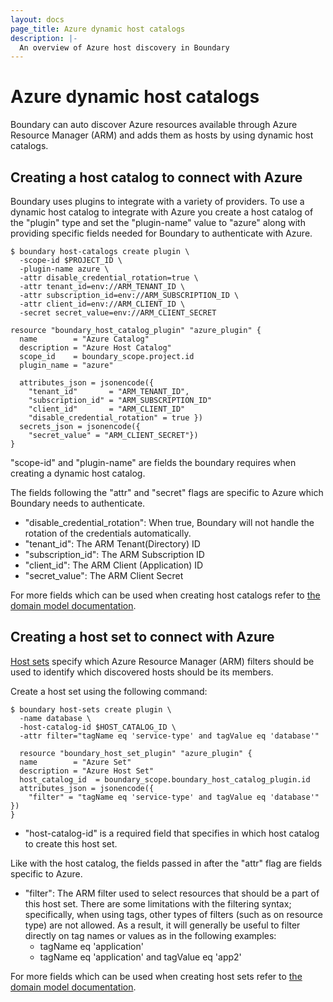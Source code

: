 ```yaml
---
layout: docs
page_title: Azure dynamic host catalogs
description: |-
  An overview of Azure host discovery in Boundary
---
```

# Azure dynamic host catalogs
Boundary can auto discover Azure resources available through Azure Resource
Manager (ARM) and adds them as hosts by using dynamic host catalogs.

## Creating a host catalog to connect with Azure
Boundary uses plugins to integrate with a variety of providers.   To use a
dynamic host catalog to integrate with Azure you create a host catalog of the
"plugin" type and set the "plugin-name" value to "azure" along with providing
specific fields needed for Boundary to authenticate with Azure.

<Tabs>
<Tab heading="CLI">

```shell-session
$ boundary host-catalogs create plugin \
  -scope-id $PROJECT_ID \
  -plugin-name azure \
  -attr disable_credential_rotation=true \
  -attr tenant_id=env://ARM_TENANT_ID \
  -attr subscription_id=env://ARM_SUBSCRIPTION_ID \
  -attr client_id=env://ARM_CLIENT_ID \
  -secret secret_value=env://ARM_CLIENT_SECRET
```

</Tab>
<Tab heading="Terraform">

```hcl
resource "boundary_host_catalog_plugin" "azure_plugin" {
  name        = "Azure Catalog"
  description = "Azure Host Catalog"
  scope_id    = boundary_scope.project.id
  plugin_name = "azure"

  attributes_json = jsonencode({
    "tenant_id"       = "ARM_TENANT_ID",
    "subscription_id" = "ARM_SUBSCRIPTION_ID"
    "client_id"       = "ARM_CLIENT_ID"
    "disable_credential_rotation" = true })
  secrets_json = jsonencode({
    "secret_value" = "ARM_CLIENT_SECRET"})
}
```

</Tab>
</Tabs>

"scope-id" and "plugin-name" are fields the boundary requires when creating a
dynamic host catalog.

The fields following the "attr" and "secret" flags are specific to Azure which
Boundary needs to authenticate.

- "disable_credential_rotation": When true, Boundary will not handle the
  rotation of the credentials automatically.
- "tenant_id": The ARM Tenant(Directory) ID
- "subscription_id": The ARM Subscription ID
- "client_id": The ARM Client (Application) ID
- "secret_value": The ARM Client Secret

For more fields which can be used when creating host catalogs refer to
[the domain model documentation](/boundary/docs/concepts/domain-model/host-catalogs).

## Creating a host set to connect with Azure
[Host sets](/boundary/docs/concepts/domain-model/host-sets) specify which Azure
Resource Manager (ARM) filters should be used to identify which discovered
hosts should be its members.

Create a host set using the following command:



<Tabs>
<Tab heading="CLI" group="cli">

```shell-session
$ boundary host-sets create plugin \
  -name database \
  -host-catalog-id $HOST_CATALOG_ID \
  -attr filter="tagName eq 'service-type' and tagValue eq 'database'"
```

</Tab>
<Tab heading="Terraform" group="terraform">

```hcl
  resource "boundary_host_set_plugin" "azure_plugin" {
  name        = "Azure Set"
  description = "Azure Host Set"
  host_catalog_id  = boundary_scope.boundary_host_catalog_plugin.id
  attributes_json = jsonencode({
    "filter" = "tagName eq 'service-type' and tagValue eq 'database'" })
}
```

</Tab>
</Tabs>

- "host-catalog-id" is a required field that specifies in which host catalog to
  create this host set.

Like with the host catalog, the fields passed in after the "attr" flag are
fields specific to Azure.

- "filter": The ARM filter used to select resources that should be a part of
  this host set.  There are some limitations with the filtering syntax;
  specifically, when using tags, other types of filters (such as on resource
  type) are not allowed. As a result, it will generally be useful to filter
  directly on tag names or values as in the following examples:
    - tagName eq 'application'
    - tagName eq 'application' and tagValue eq 'app2'

For more fields which can be used when creating host sets refer to
[the domain model documentation](/boundary/docs/concepts/domain-model/host-sets).
